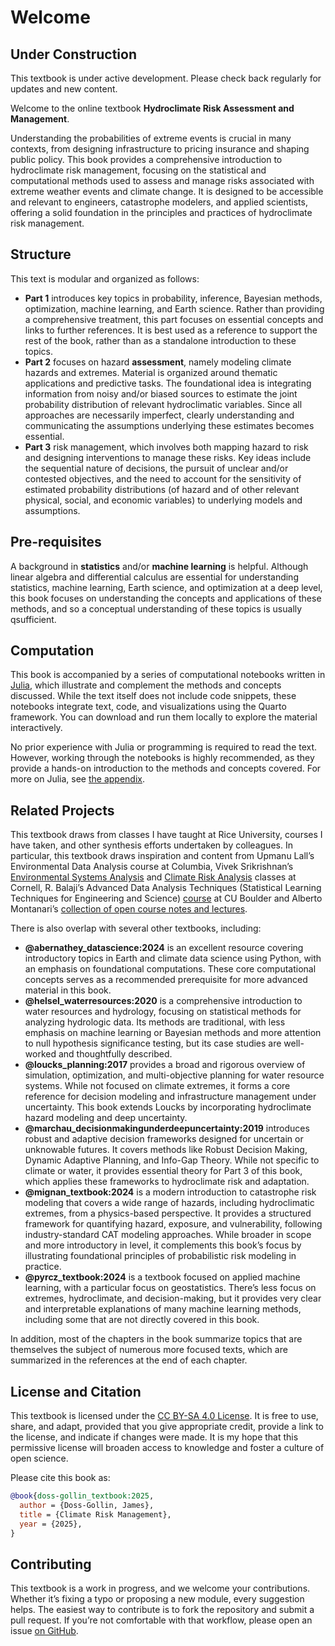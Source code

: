 # Welcome {.unnumbered}

::: {.callout-note}
## Under Construction
This textbook is under active development. Please check back regularly for updates and new content.
:::

Welcome to the online textbook **Hydroclimate Risk Assessment and Management**.

Understanding the probabilities of extreme events is crucial in many contexts, from designing infrastructure to pricing insurance and shaping public policy.
This book provides a comprehensive introduction to hydroclimate risk management, focusing on the statistical and computational methods used to assess and manage risks associated with extreme weather events and climate change.
It is designed to be accessible and relevant to engineers, catastrophe modelers, and applied scientists, offering a solid foundation in the principles and practices of hydroclimate risk management.

## Structure

This text is modular and organized as follows:

- **Part 1** introduces key topics in probability, inference, Bayesian methods, optimization, machine learning, and Earth science. Rather than providing a comprehensive treatment, this part focuses on essential concepts and links to further references. It is best used as a reference to support the rest of the book, rather than as a standalone introduction to these topics.
- **Part 2** focuses on hazard **assessment**, namely modeling climate hazards and extremes. Material is organized around thematic applications and predictive tasks. The foundational idea is integrating information from noisy and/or biased sources to estimate the joint probability distribution of relevant hydroclimatic variables. Since all approaches are necessarily imperfect, clearly understanding and communicating the  assumptions underlying these estimates becomes essential.
- **Part 3** risk management, which involves both mapping hazard to risk and designing interventions to manage these risks. Key ideas include the sequential nature of decisions, the pursuit of unclear and/or contested objectives, and the need to account for the sensitivity of estimated probability distributions (of hazard and of other relevant physical, social, and economic variables) to underlying models and assumptions.

## Pre-requisites

A background in **statistics** and/or **machine learning** is helpful.
Although linear algebra and differential calculus are essential for understanding statistics, machine learning, Earth science, and optimization at a deep level, this book focuses on understanding the concepts and applications of these methods, and so a conceptual understanding of these topics is usually qsufficient.

## Computation

This book is accompanied by a series of computational notebooks written in [Julia](https://julialang.org/), which illustrate and complement the methods and concepts discussed.
While the text itself does not include code snippets, these notebooks integrate text, code, and visualizations using the Quarto framework.
You can download and run them locally to explore the material interactively.

No prior experience with Julia or programming is required to read the text.
However, working through the notebooks is highly recommended, as they provide a hands-on introduction to the methods and concepts covered.
For more on Julia, see [the appendix](chapters/appendices/julia.qmd).

## Related Projects

This textbook draws from classes I have taught at Rice University, courses I have taken, and other synthesis efforts undertaken by colleagues.
In particular, this textbook draws inspiration and content from Upmanu Lall's Environmental Data Analysis course at Columbia, Vivek Srikrishnan's [Environmental Systems Analysis](https://viveks.me/environmental-systems-analysis/) and [Climate Risk Analysis](https://viveks.me/climate-risk-analysis/) classes at Cornell, R. Balaji's Advanced Data Analysis Techniques
(Statistical Learning Techniques for Engineering and Science) [course](https://civil.colorado.edu/~balajir/CVEN6833/) at CU Boulder and Alberto Montanari's [collection of open course notes and lectures](https://www.albertomontanari.it/lectures).

There is also overlap with several other textbooks, including:

- **@abernathey_datascience:2024** is an excellent resource covering introductory topics in Earth and climate data science using Python, with an emphasis on foundational computations. These core computational concepts serves as a recommended prerequisite for more advanced material in this book.
- **@helsel_waterresources:2020** is a comprehensive introduction to water resources and hydrology, focusing on statistical methods for analyzing hydrologic data. Its methods are traditional, with less emphasis on machine learning or Bayesian methods and more attention to null hypothesis significance testing, but its case studies are well-worked and thoughtfully described.
- **@loucks_planning:2017** provides a broad and rigorous overview of simulation, optimization, and multi-objective planning for water resource systems. While not focused on climate extremes, it forms a core reference for decision modeling and infrastructure management under uncertainty. This book extends Loucks by incorporating hydroclimate hazard modeling and deep uncertainty.
- **@marchau_decisionmakingunderdeepuncertainty:2019** introduces robust and adaptive decision frameworks designed for uncertain or unknowable futures. It covers methods like Robust Decision Making, Dynamic Adaptive Planning, and Info-Gap Theory. While not specific to climate or water, it provides essential theory for Part 3 of this book, which applies these frameworks to hydroclimate risk and adaptation.
- **@mignan_textbook:2024**  is a modern introduction to catastrophe risk modeling that covers a wide range of hazards, including hydroclimatic extremes, from a physics-based perspective. It provides a structured framework for quantifying hazard, exposure, and vulnerability, following industry-standard CAT modeling approaches. While broader in scope and more introductory in level, it complements this book’s focus by illustrating foundational principles of probabilistic risk modeling in practice.
- **@pyrcz_textbook:2024** is a textbook focused on applied machine learning, with a particular focus on geostatistics. There's less focus on extremes, hydroclimate, and decision-making, but it provides very clear and interpretable explanations of many machine learning methods, including some that are not directly covered in this book.

In addition, most of the chapters in the book summarize topics that are themselves the subject of numerous more focused texts, which are summarized in the references at the end of each chapter.

## License and Citation

This textbook is licensed under the [CC BY-SA 4.0 License](https://creativecommons.org/licenses/by-sa/4.0/).
It is free to use, share, and adapt, provided that you give appropriate credit, provide a link to the license, and indicate if changes were made.
It is my hope that this permissive license will broaden access to knowledge and foster a culture of open science.

Please cite this book as:

```bibtex
@book{doss-gollin_textbook:2025,
  author = {Doss-Gollin, James},
  title = {Climate Risk Management},
  year = {2025},
}
```

## Contributing

This textbook is a work in progress, and we welcome your contributions.
Whether it’s fixing a typo or proposing a new module, every suggestion helps.
The easiest way to contribute is to fork the repository and submit a pull request.
If you’re not comfortable with that workflow, please open an issue [on GitHub]({{< book.github >}}).